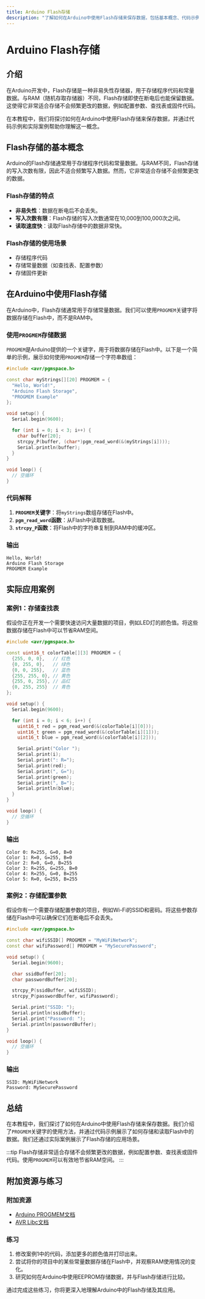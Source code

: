 ```yaml
---
title: Arduino Flash存储
description: "了解如何在Arduino中使用Flash存储来保存数据，包括基本概念、代码示例和实际应用场景。"
---
```


# Arduino Flash存储

## 介绍

在Arduino开发中，Flash存储是一种非易失性存储器，用于存储程序代码和常量数据。与RAM（随机存取存储器）不同，Flash存储即使在断电后也能保留数据。这使得它非常适合存储不会频繁更改的数据，例如配置参数、查找表或固件代码。

在本教程中，我们将探讨如何在Arduino中使用Flash存储来保存数据，并通过代码示例和实际案例帮助你理解这一概念。

## Flash存储的基本概念

Arduino的Flash存储通常用于存储程序代码和常量数据。与RAM不同，Flash存储的写入次数有限，因此不适合频繁写入数据。然而，它非常适合存储不会频繁更改的数据。

### Flash存储的特点

- **非易失性**：数据在断电后不会丢失。
- **写入次数有限**：Flash存储的写入次数通常在10,000到100,000次之间。
- **读取速度快**：读取Flash存储中的数据非常快。

### Flash存储的使用场景

- 存储程序代码
- 存储常量数据（如查找表、配置参数）
- 存储固件更新

## 在Arduino中使用Flash存储

在Arduino中，Flash存储通常用于存储常量数据。我们可以使用`PROGMEM`关键字将数据存储在Flash中，而不是RAM中。

### 使用`PROGMEM`存储数据

`PROGMEM`是Arduino提供的一个关键字，用于将数据存储在Flash中。以下是一个简单的示例，展示如何使用`PROGMEM`存储一个字符串数组：

```cpp
#include <avr/pgmspace.h>

const char myStrings[][20] PROGMEM = {
  "Hello, World!",
  "Arduino Flash Storage",
  "PROGMEM Example"
};

void setup() {
  Serial.begin(9600);

  for (int i = 0; i < 3; i++) {
    char buffer[20];
    strcpy_P(buffer, (char*)pgm_read_word(&(myStrings[i])));
    Serial.println(buffer);
  }
}

void loop() {
  // 空循环
}
```

### 代码解释

1. **`PROGMEM`关键字**：将`myStrings`数组存储在Flash中。
2. **`pgm_read_word`函数**：从Flash中读取数据。
3. **`strcpy_P`函数**：将Flash中的字符串复制到RAM中的缓冲区。

### 输出

```
Hello, World!
Arduino Flash Storage
PROGMEM Example
```

## 实际应用案例

### 案例1：存储查找表

假设你正在开发一个需要快速访问大量数据的项目，例如LED灯的颜色值。将这些数据存储在Flash中可以节省RAM空间。

```cpp
#include <avr/pgmspace.h>

const uint16_t colorTable[][3] PROGMEM = {
  {255, 0, 0},   // 红色
  {0, 255, 0},   // 绿色
  {0, 0, 255},   // 蓝色
  {255, 255, 0}, // 黄色
  {255, 0, 255}, // 品红
  {0, 255, 255}  // 青色
};

void setup() {
  Serial.begin(9600);

  for (int i = 0; i < 6; i++) {
    uint16_t red = pgm_read_word(&(colorTable[i][0]));
    uint16_t green = pgm_read_word(&(colorTable[i][1]));
    uint16_t blue = pgm_read_word(&(colorTable[i][2]));

    Serial.print("Color ");
    Serial.print(i);
    Serial.print(": R=");
    Serial.print(red);
    Serial.print(", G=");
    Serial.print(green);
    Serial.print(", B=");
    Serial.println(blue);
  }
}

void loop() {
  // 空循环
}
```

### 输出

```
Color 0: R=255, G=0, B=0
Color 1: R=0, G=255, B=0
Color 2: R=0, G=0, B=255
Color 3: R=255, G=255, B=0
Color 4: R=255, G=0, B=255
Color 5: R=0, G=255, B=255
```

### 案例2：存储配置参数

假设你有一个需要存储配置参数的项目，例如Wi-Fi的SSID和密码。将这些参数存储在Flash中可以确保它们在断电后不会丢失。

```cpp
#include <avr/pgmspace.h>

const char wifiSSID[] PROGMEM = "MyWiFiNetwork";
const char wifiPassword[] PROGMEM = "MySecurePassword";

void setup() {
  Serial.begin(9600);

  char ssidBuffer[20];
  char passwordBuffer[20];

  strcpy_P(ssidBuffer, wifiSSID);
  strcpy_P(passwordBuffer, wifiPassword);

  Serial.print("SSID: ");
  Serial.println(ssidBuffer);
  Serial.print("Password: ");
  Serial.println(passwordBuffer);
}

void loop() {
  // 空循环
}
```

### 输出

```
SSID: MyWiFiNetwork
Password: MySecurePassword
```

## 总结

在本教程中，我们探讨了如何在Arduino中使用Flash存储来保存数据。我们介绍了`PROGMEM`关键字的使用方法，并通过代码示例展示了如何存储和读取Flash中的数据。我们还通过实际案例展示了Flash存储的应用场景。

:::tip
Flash存储非常适合存储不会频繁更改的数据，例如配置参数、查找表或固件代码。使用`PROGMEM`可以有效地节省RAM空间。
:::

## 附加资源与练习

### 附加资源

- [Arduino PROGMEM文档](https://www.arduino.cc/reference/en/language/variables/utilities/progmem/)
- [AVR Libc文档](https://www.nongnu.org/avr-libc/user-manual/group__avr__pgmspace.html)

### 练习

1. 修改案例1中的代码，添加更多的颜色值并打印出来。
2. 尝试将你的项目中的某些常量数据存储在Flash中，并观察RAM使用情况的变化。
3. 研究如何在Arduino中使用EEPROM存储数据，并与Flash存储进行比较。

通过完成这些练习，你将更深入地理解Arduino中的Flash存储及其应用。